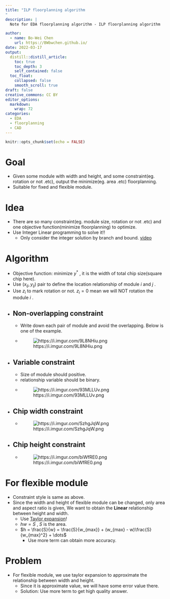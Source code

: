 ```yaml
---
title: "ILP floorplanning algorithm
"
description: |
  Note for EDA floorplanning algorithm - ILP floorplanning algorithm

author:
  - name: Bo-Wei Chen
    url: https://BWbwchen.github.io/
date: 2022-03-17
output:
  distill::distill_article:
    toc: true
    toc_depth: 3
    self_contained: false
  toc_float: 
    collapsed: false
    smooth_scroll: true
draft: false
creative_commons: CC BY
editor_options: 
  markdown: 
    wrap: 72
categories:
  - EDA
  - floorplanning
  - CAD
---
```



```r
knitr::opts_chunk$set(echo = FALSE)
```

# Goal
- Given some module with width and height, and some constraint(eg. rotation or not .etc), output the minimize(eg. area .etc) floorplanning.
- Suitable for fixed and flexible module.

# Idea
- There are so many constraint(eg. module size, rotation or not .etc) and one objective function(minimize floorplanning) to optimize.
- Use Integer Linear programming to solve it!!
	- Only consider the integer solution by branch and bound. [video](https://www.youtube.com/watch?v=upcsrgqdeNQ)

# Algorithm
- Objective function: minimize $y^*$ , it is the width of total chip size(square chip here).
- Use $(x_{ij}, y_{ij})$ pair to define the location relationship of module $i$ and $j$ .
- Use $z_i$ to mark rotation or not. $z_i = 0$ mean we will NOT rotation the module $i$ .
- ## Non-overlapping constraint
	- Write down each pair of module and avoid the overlapping. Below is one of the example.
	- ![https://i.imgur.com/9L8NHiu.png](https://i.imgur.com/9L8NHiu.png)
- ## Variable constraint
	- Size of module should positive.
	- relationship variable should be binary.
	- ![https://i.imgur.com/93MLLUv.png](https://i.imgur.com/93MLLUv.png)
- ## Chip width constraint
	- ![https://i.imgur.com/SzhgJqW.png](https://i.imgur.com/SzhgJqW.png)
- ## Chip height constraint
	- ![https://i.imgur.com/biWfRE0.png](https://i.imgur.com/biWfRE0.png)

# For flexible module
- Constraint style is same as above.
- Since the width and height of flexible module can be changed, only area and aspect ratio is given, We want to obtain the **Linear** relationship between height and width.
	- Use [Taylor expansion](https://www.wikiwand.com/en/Taylor_series#/Definition)!
	- $hw = S$ , $S$ is the area.
	- $h = \frac{S}{w} = \frac{S}{w_{max}} + (w_{max} - w)\frac{S}{w_{max}^2} + \dots$
		- Use more term can obtain more accuracy.

# Problem
- For flexible module, we use taylor expansion to approximate the relationship between width and height.
	- Since it is approximate value, we will have some error value there.
	- Solution: Use more term to get high quality answer.